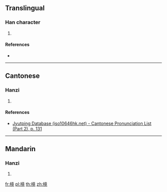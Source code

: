 ==Translingual==

===Han character===
{{Han char|rn=75|rad=木|as=11|sn=15|four=40916|canj=DYTU|ids=⿰木竟}}

# {{defn|Han|sort=木11}}

====References====
* {{Han ref|kx=0549.100|dkj=15409|dj=0937.090|hdz=21284.030|uh=6A08|ud=27144|bh=E5E0|bd=58848}}

----

==Cantonese==

===Hanzi===
{{yue-hanzi|jyut=[[king4]]|y=king4}}

# {{defn|lang=yue|sort=木11}}

====References====
*[http://www.iso10646hk.net/jp/document/download.jsp Jyutping Database (iso10646hk.net) - Cantonese Pronunciation List (Part 2), p. 131]

----

==Mandarin==

===Hanzi===
{{cmn-hanzi|pin=[[qíng]] ([[qing2]])|wg=ch'ing<sup>2</sup>}}

# {{defn|lang=cmn|sort=木11}}

[[fr:樈]]
[[pl:樈]]
[[th:樈]]
[[zh:樈]]